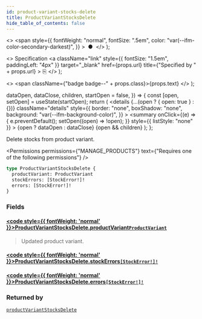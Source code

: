 ```yaml
---
id: product-variant-stocks-delete
title: ProductVariantStocksDelete
hide_table_of_contents: false
---
```


  <>
    <span
      style={{
        fontWeight: "normal",
        fontSize: ".5em",
        color: "var(--ifm-color-secondary-darkest)",
      }}
    >
      &nbsp;●&nbsp;
    </span>
  </>
);

  <>
    Specification
    <a
      className="link"
      style={{ fontSize: "1.5em", paddingLeft: "4px" }}
      target="\_blank"
      href={props.url}
      title={"Specified by " + props.url}
    >
      ⎘
    </a>
  </>
);

  <>
    <span className={"badge badge--" + props.class}>{props.text}</span>
  </>
);


  dataOpen,
  dataClose,
  children,
  startOpen = false,
}) => {
  const [open, setOpen] = useState(startOpen);
  return (
    <details
      {...(open ? { open: true } : {})}
      className="details"
      style={{
        border: "none",
        boxShadow: "none",
        background: "var(--ifm-background-color)",
      }}
    >
      <summary
        onClick={(e) => {
          e.preventDefault();
          setOpen((open) => !open);
        }}
        style={{ listStyle: "none" }}
      >
        {open ? dataOpen : dataClose}
      </summary>
      {open && children}
    </details>
  );
};

Delete stocks from product variant.

<Permissions
  permissions={"MANAGE_PRODUCTS"}
  text={"Requires one of the following permissions"}
/>

```graphql
type ProductVariantStocksDelete {
  productVariant: ProductVariant
  stockErrors: [StockError!]!
  errors: [StockError!]!
}
```

### Fields

#### [<code style={{ fontWeight: 'normal' }}>ProductVariantStocksDelete.<b>productVariant</b></code>](#)<Bullet />[`ProductVariant`](../../../api-reference/products/objects/product-variant) <Badge class="secondary" text="object"/>

> Updated product variant.

#### [<code style={{ fontWeight: 'normal' }}>ProductVariantStocksDelete.<b>stockErrors</b></code>](#)<Bullet />[`[StockError!]!`](../../../api-reference/products/objects/stock-error) <Badge class="secondary" text="deprecated"/> <Badge class="secondary" text="non-null"/> <Badge class="secondary" text="object"/>

> <Badge
>   class="warning"
>   text="DEPRECATED: This field will be removed in Saleor 4.0. Use `errors` field instead."
> />

#### [<code style={{ fontWeight: 'normal' }}>ProductVariantStocksDelete.<b>errors</b></code>](#)<Bullet />[`[StockError!]!`](../../../api-reference/products/objects/stock-error) <Badge class="secondary" text="non-null"/> <Badge class="secondary" text="object"/>

>

### Returned by

[`productVariantStocksDelete`](../../../api-reference/products/mutations/product-variant-stocks-delete) <Badge class="secondary" text="mutation"/>

